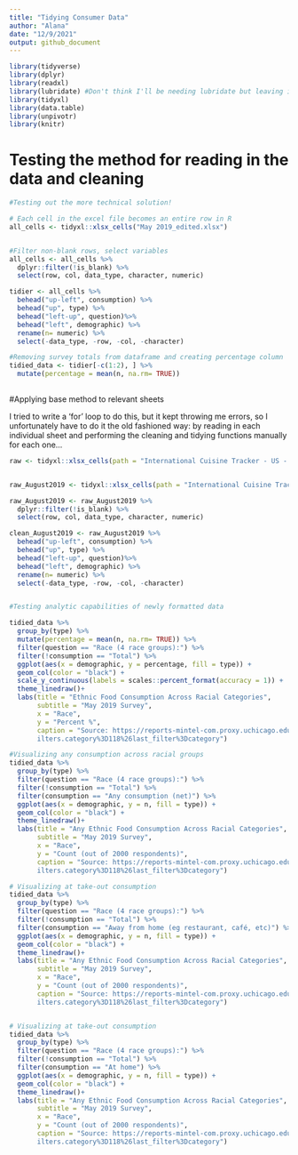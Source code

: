 ```yaml
---
title: "Tidying Consumer Data"
author: "Alana"
date: "12/9/2021"
output: github_document
---
```


```r
library(tidyverse)
library(dplyr)
library(readxl)
library(lubridate) #Don't think I'll be needing lubridate but leaving it in for now
library(tidyxl)
library(data.table)
library(unpivotr)
library(knitr)
```

# Testing the method for reading in the data and cleaning

```r
#Testing out the more technical solution!

# Each cell in the excel file becomes an entire row in R
all_cells <- tidyxl::xlsx_cells("May 2019_edited.xlsx")


#Filter non-blank rows, select variables
all_cells <- all_cells %>%
  dplyr::filter(!is_blank) %>%
  select(row, col, data_type, character, numeric)

tidier <- all_cells %>%
  behead("up-left", consumption) %>%
  behead("up", type) %>%
  behead("left-up", question)%>%
  behead("left", demographic) %>%
  rename(n= numeric) %>%
  select(-data_type, -row, -col, -character)

#Removing survey totals from dataframe and creating percentage column
tidied_data <- tidier[-c(1:2), ] %>%
  mutate(percentage = mean(n, na.rm= TRUE))
  

```

#Applying base method to relevant sheets 

I tried to write a 'for' loop to do this, but it kept throwing me errors,
so I unfortunately have to do it the old fashioned way: by reading in each individual
sheet and performing the cleaning and tidying functions manually for each one...


``` r

raw <- tidyxl::xlsx_cells(path = "International Cuisine Tracker - US - May 2021 - Databook(AutoRecovered).xlsx", sheet = c("May 2019":"May 2021"))


raw_August2019 <- tidyxl::xlsx_cells(path = "International Cuisine Tracker - US - May 2021 - Databook(AutoRecovered).xlsx", sheet = "August 2019")

raw_August2019 <- raw_August2019 %>%
  dplyr::filter(!is_blank) %>%
  select(row, col, data_type, character, numeric)

clean_August2019 <- raw_August2019 %>%
  behead("up-left", consumption) %>%
  behead("up", type) %>%
  behead("left-up", question)%>%
  behead("left", demographic) %>%
  rename(n= numeric) %>%
  select(-data_type, -row, -col, -character)



```

```r

#Testing analytic capabilities of newly formatted data

tidied_data %>%
  group_by(type) %>%
  mutate(percentage = mean(n, na.rm= TRUE)) %>%
  filter(question == "Race (4 race groups):") %>%
  filter(!consumption == "Total") %>%
  ggplot(aes(x = demographic, y = percentage, fill = type)) + 
  geom_col(color = "black") + 
  scale_y_continuous(labels = scales::percent_format(accuracy = 1)) +
  theme_linedraw()+
  labs(title = "Ethnic Food Consumption Across Racial Categories", 
       subtitle = "May 2019 Survey", 
       x = "Race",
       y = "Percent %",
       caption = "Source: https://reports-mintel-com.proxy.uchicago.edu/display/1044545/?fromSearch=%3Ff
       ilters.category%3D118%26last_filter%3Dcategory")

#Visualizing any consumption across racial groups
tidied_data %>%
  group_by(type) %>%
  filter(question == "Race (4 race groups):") %>%
  filter(!consumption == "Total") %>%
  filter(consumption == "Any consumption (net)") %>%
  ggplot(aes(x = demographic, y = n, fill = type)) + 
  geom_col(color = "black") + 
  theme_linedraw()+
  labs(title = "Any Ethnic Food Consumption Across Racial Categories", 
       subtitle = "May 2019 Survey", 
       x = "Race",
       y = "Count (out of 2000 respondents)",
       caption = "Source: https://reports-mintel-com.proxy.uchicago.edu/display/1044545/?fromSearch=%3Ff
       ilters.category%3D118%26last_filter%3Dcategory")

# Visualizing at take-out consumption
tidied_data %>%
  group_by(type) %>%
  filter(question == "Race (4 race groups):") %>%
  filter(!consumption == "Total") %>%
  filter(consumption == "Away from home (eg restaurant, café, etc)") %>%
  ggplot(aes(x = demographic, y = n, fill = type)) + 
  geom_col(color = "black") + 
  theme_linedraw()+
  labs(title = "Any Ethnic Food Consumption Across Racial Categories", 
       subtitle = "May 2019 Survey", 
       x = "Race",
       y = "Count (out of 2000 respondents)",
       caption = "Source: https://reports-mintel-com.proxy.uchicago.edu/display/1044545/?fromSearch=%3Ff
       ilters.category%3D118%26last_filter%3Dcategory")


# Visualizing at take-out consumption
tidied_data %>%
  group_by(type) %>%
  filter(question == "Race (4 race groups):") %>%
  filter(!consumption == "Total") %>%
  filter(consumption == "At home") %>%
  ggplot(aes(x = demographic, y = n, fill = type)) + 
  geom_col(color = "black") + 
  theme_linedraw()+
  labs(title = "Any Ethnic Food Consumption Across Racial Categories", 
       subtitle = "May 2019 Survey", 
       x = "Race",
       y = "Count (out of 2000 respondents)",
       caption = "Source: https://reports-mintel-com.proxy.uchicago.edu/display/1044545/?fromSearch=%3Ff
       ilters.category%3D118%26last_filter%3Dcategory")

```

